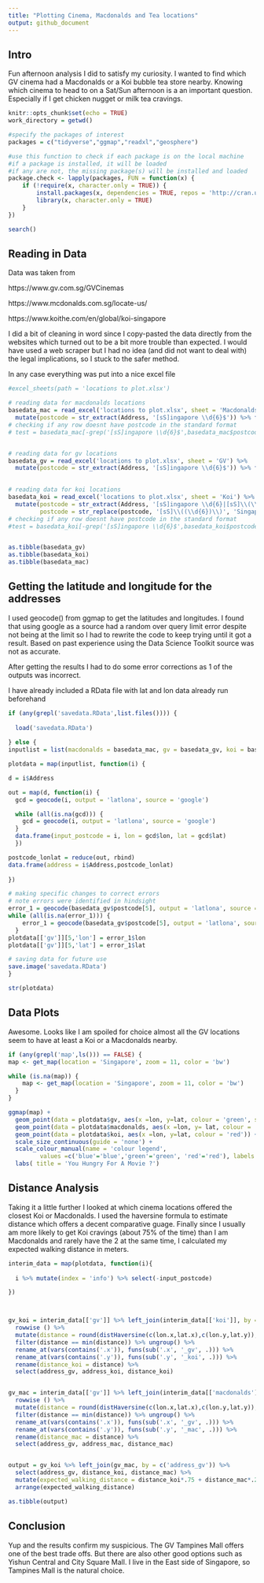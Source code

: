```yaml
---
title: "Plotting Cinema, Macdonalds and Tea locations"
output: github_document
---
```

## Intro

Fun afternoon analysis I did to satisfy my curiosity. I wanted to find which GV cinema had a Macdonalds or a Koi bubble tea store nearby. Knowing which cinema to head to on a Sat/Sun afternoon is a an important question. Especially if I get chicken nugget or milk tea cravings.


```r
knitr::opts_chunk$set(echo = TRUE)
work_directory = getwd()

#specify the packages of interest
packages = c("tidyverse","ggmap","readxl","geosphere")

#use this function to check if each package is on the local machine
#if a package is installed, it will be loaded
#if any are not, the missing package(s) will be installed and loaded
package.check <- lapply(packages, FUN = function(x) {
    if (!require(x, character.only = TRUE)) {
        install.packages(x, dependencies = TRUE, repos = 'http://cran.us.r-project.org')
        library(x, character.only = TRUE)
    }
})

search()

```

## Reading in Data

Data was taken from

https://www.gv.com.sg/GVCinemas

https://www.mcdonalds.com.sg/locate-us/

https://www.koithe.com/en/global/koi-singapore

I did a bit of cleaning in word since I copy-pasted the data directly from the websites which turned out to be a bit more trouble than expected. I would have used a web scraper but I had no idea (and did not want to deal with) the legal implications, so I stuck to the safer method.

In any case everything was put into a nice excel file 


```r

#excel_sheets(path = 'locations to plot.xlsx')

# reading data for macdonalds locations
basedata_mac = read_excel('locations to plot.xlsx', sheet = 'Macdonalds') %>% 
  mutate(postcode = str_extract(Address, '[sS]ingapore \\d{6}$')) %>% filter(!is.na(postcode))
# checking if any row doesnt have postcode in the standard format 
# test = basedata_mac[-grep('[sS]ingapore \\d{6}$',basedata_mac$postcode),]


# reading data for gv locations
basedata_gv = read_excel('locations to plot.xlsx', sheet = 'GV') %>%
  mutate(postcode = str_extract(Address, '[sS]ingapore \\d{6}$')) %>% filter(!is.na(postcode))
  

# reading data for koi locations
basedata_koi = read_excel('locations to plot.xlsx', sheet = 'Koi') %>%
  mutate(postcode = str_extract(Address, '[sS]ingapore \\d{6}|[sS]\\(\\d{6}\\)'),
         postcode = str_replace(postcode, '[sS]\\((\\d{6})\\)', 'Singapore \\1')) %>% filter(!is.na(postcode))
# checking if any row doesnt have postcode in the standard format
#test = basedata_koi[-grep('[sS]ingapore \\d{6}$',basedata_koi$postcode),]


as.tibble(basedata_gv)
as.tibble(basedata_koi)
as.tibble(basedata_mac)
```

## Getting the latitude and longitude for the addresses

I used geocode() from ggmap to get the latitudes and longitudes. I found that using google as a source had a random over query limit error despite not being at the limit so I had to rewrite the code to keep trying until it got a result.
Based on past experience using the Data Science Toolkit source was not as accurate.

After getting the results I had to do some error corrections as 1 of the outputs was incorrect. 

I have already included a RData file with lat and lon data already run beforehand

```r

if (any(grepl('savedata.RData',list.files()))) {
  
  load('savedata.RData')
  
} else {
inputlist = list(macdonalds = basedata_mac, gv = basedata_gv, koi = basedata_koi) 

plotdata = map(inputlist, function(i) {

d = i$Address

out = map(d, function(i) {
  gcd = geocode(i, output = 'latlona', source = 'google')

  while (all(is.na(gcd))) {
    gcd = geocode(i, output = 'latlona', source = 'google')
  }
  data.frame(input_postcode = i, lon = gcd$lon, lat = gcd$lat)
  })

postcode_lonlat = reduce(out, rbind)    
data.frame(address = i$Address,postcode_lonlat)      
      
})

# making specific changes to correct errors
# note errors were identified in hindsight
error_1 = geocode(basedata_gv$postcode[5], output = 'latlona', source = 'google')
while (all(is.na(error_1))) {
    error_1 = geocode(basedata_gv$postcode[5], output = 'latlona', source = 'google')
  }
plotdata[['gv']][5,'lon'] = error_1$lon
plotdata[['gv']][5,'lat'] = error_1$lat

# saving data for future use 
save.image('savedata.RData')
}

str(plotdata)

```

## Data Plots

Awesome. Looks like I am spoiled for choice almost all the GV locations seem to have at least a Koi or a Macdonalds nearby. 

```r
if (any(grepl('map',ls())) == FALSE) {
map <- get_map(location = 'Singapore', zoom = 11, color = 'bw')

while (is.na(map)) {
    map <- get_map(location = 'Singapore', zoom = 11, color = 'bw')
  }
}

ggmap(map) + 
  geom_point(data = plotdata$gv, aes(x =lon, y=lat, colour = 'green', size = 0.1)) +
  geom_point(data = plotdata$macdonalds, aes(x =lon, y= lat, colour = 'blue')) +
  geom_point(data = plotdata$koi, aes(x =lon, y=lat, colour = 'red')) +
  scale_size_continuous(guide = 'none') +
  scale_colour_manual(name = 'colour legend', 
         values =c('blue'='blue','green'='green', 'red'='red'), labels = c('Macdonalds','GV','Koi')) +
  labs( title = 'You Hungry For A Movie ?')
```

## Distance Analysis

Taking it a little further I looked at which cinema locations offered the closest Koi or Macdonalds.
I used the haversine formula to estimate distance which offers a decent comparative guage. Finally since I usually am more likely to get Koi cravings (about 75% of the time) than I am Macdonalds and rarely have the 2 at the same time, I calculated my expected walking distance in meters.

```r

interim_data = map(plotdata, function(i){
  
  i %>% mutate(index = 'info') %>% select(-input_postcode)

})



gv_koi = interim_data[['gv']] %>% left_join(interim_data[['koi']], by = c('index')) %>% select(-index) %>%
  rowwise () %>% 
  mutate(distance = round(distHaversine(c(lon.x,lat.x),c(lon.y,lat.y)),2)) %>% group_by(address.x) %>%
  filter(distance == min(distance)) %>% ungroup() %>% 
  rename_at(vars(contains('.x')), funs(sub('.x', '_gv', .))) %>%
  rename_at(vars(contains('.y')), funs(sub('.y', '_koi', .))) %>%
  rename(distance_koi = distance) %>%
  select(address_gv, address_koi, distance_koi)


gv_mac = interim_data[['gv']] %>% left_join(interim_data[['macdonalds']], by = c('index')) %>% select(-index) %>%
  rowwise () %>% 
  mutate(distance = round(distHaversine(c(lon.x,lat.x),c(lon.y,lat.y)),2)) %>% group_by(address.x) %>%
  filter(distance == min(distance)) %>% ungroup() %>% 
  rename_at(vars(contains('.x')), funs(sub('.x', '_gv', .))) %>%
  rename_at(vars(contains('.y')), funs(sub('.y', '_mac', .))) %>%
  rename(distance_mac = distance) %>%
  select(address_gv, address_mac, distance_mac)


output = gv_koi %>% left_join(gv_mac, by = c('address_gv')) %>%
  select(address_gv, distance_koi, distance_mac) %>%
  mutate(expected_walking_distance = distance_koi*.75 + distance_mac*.25) %>%
  arrange(expected_walking_distance)

as.tibble(output)
```


## Conclusion

Yup and the results confirm my suspicious. The GV Tampines Mall offers one of the best trade offs. But there are also other good options such as Yishun Central and City Square Mall. I live in the East side of Singapore, so Tampines Mall is the natural choice.
